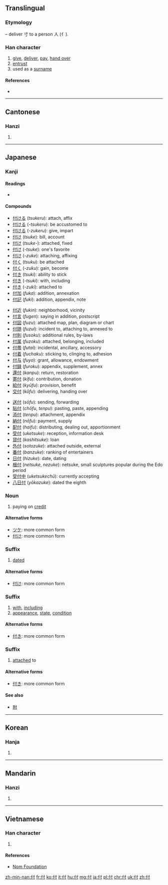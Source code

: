 {{also|代}}

==Translingual==
===Etymology===
{{Han compound|人|alt1=亻|t1=person|寸|t2=hand|ls=ic}} – deliver 寸 to a person 人 (亻).

===Han character===
{{Han char|rn=9|rad=人|as=03|sn=5|four=2420<sub>0</sub>|canj=人木戈 (ODI)|ids=⿰[[亻]][[寸]]}}

# [[give]], [[deliver]], [[pay]], [[hand over]]
# [[entrust]]
# used as a [[surname]]

====References====
* {{Han ref|kx=0092.120|dkj=00373|dj=0196.020|hdz=10112.050|uh=4ED8|ud=20184|bh=A549|bd=42313}}

----

==Cantonese==

===Hanzi===
{{yue-hanzi|jyut=|y=fu6}}

# {{defn|lang=yue|sort=人03}}

----

==Japanese==

===Kanji===
{{ja-kanji|grade=4|rs=人03}}

====Readings====
* {{ja-readings|on=[[ふ]] (''fu'')|kun=[[つける]] ([[付ける]], ''tsukeru''), -[[つける]] ([[付ける]], ''-tsukeru''), -[[づける]] ([[付ける]], ''-dzukeru''), [[つけ]] ([[付け]], ''tsuke''), [[つけ]]- ([[付け]], ''tsuke-''), -[[つけ]] ([[付け]], ''-tsuke''), -[[づけ]] ([[付け]], ''-dzuke''), -[[づけ]] (''-dzuke''), [[つく]] ([[付く]], ''tsuku''), -[[づく]] ([[付く]], ''-dzuku''), [[つき]] ([[付き]], ''tsuki''), -[[つき]] ([[付き]], ''-tsuki''), -[[つき]] (''-tsuki''), -[[づき]] ([[付き]], ''-dzuki''), -[[づき]] (''-dzuki'')|nanori=[[つけ]] (''tsuke'')}}

====Compounds====
{{top3}}
* [[付ける]] (''tsukeru''): attach, affix
* [[付ける]] (''-tsukeru''): be accustomed to
* [[付ける]] (''-zukeru''): give, impart
* [[付け]] (''tsuke''): bill, account
* [[付け]] (''tsuke-''): attached, fixed
* [[付け]] (''-tsuke''): one's favorite
* [[付け]] (''-zuke''): attaching, affixing
* [[付く]] (''tsuku''): be attached
* [[付く]] (''-zuku''): gain, become
* [[付き]] (''tsuki''): ability to stick
* [[付き]] (''-tsuki''): with, including
* [[付き]] (''-zuki''): attached to
* [[付加]] (''fuka''): addition, annexation
* [[付記]] (''fuki''): addition, appendix, note
{{mid3}}
* [[付近]] (''fukin''): neighborhood, vicinity
* [[付言]] (''fugen''): saying in addition, postscript
* [[付図]] (''fuzu''): attached map, plan, diagram or chart
* [[付随]] (''fuzui''): incident to, attaching to, annexed to
* [[付則]] (''fusoku''): additional rules, by-laws
* [[付属]] (''fuzoku''): attached, belonging, included
* [[付帯]] (''futai''): incidental, ancillary, accessory
* [[付着]] (''fuchaku''): sticking to, clinging to, adhesion
* [[付与]] (''fuyo''): grant, allowance, endowment
* [[付録]] (''furoku''): appendix, supplement, annex
* [[還付]] (''kanpu''): return, restoration
* [[寄付]] (''kifu''): contribution, donation
* [[給付]] (''kyūfu''): provision, benefit
* [[交付]] (''kōfu''): delivering, handing over
{{mid3}}
* [[送付]] (''sōfu''): sending, forwarding
* [[貼付]] (''chōfu'', ''tenpu''): pasting, paste, appending
* [[添付]] (''tenpu''): attachment, appendix
* [[納付]] (''nōfu''): payment, supply
* [[配付]] (''haifu''): distributing, dealing out, apportionment
* [[受付]] (''uketsuke''): reception, information desk
* [[貸付]] (''kashitsuke''): loan
* [[外付]] (''sotozuke''): attached outside, external
* [[番付]] (''banzuke''): ranking of entertainers
* [[日付]] (''hizuke''): date, dating
* [[根付]] (''netsuke'', ''nezuke''): netsuke, small sculptures popular during the Edo period
* [[受付中]] (''uketsukechū''): currently accepting
* [[八日付]] (''yōkazuke''): dated the eighth
{{bottom}}

===Noun===
{{ja-noun|つけ}}

# paying on [[credit]]

====Alternative forms====
* [[ツケ]]: more common form
* [[付け]]: more common form

===Suffix===
{{ja-pos|づけ|suffix}}

# [[dated]]

====Alternative forms====
* [[付け]]: more common form

===Suffix===
{{ja-pos|つき|suffix}}

# [[with]], [[including]]
# [[appearance]], [[state]], [[condition]]

====Alternative forms====
* [[付き]]: more common form

===Suffix===
{{ja-pos|づき|suffix}}

# [[attached]] to

====Alternative forms====

* [[付き]]: more common form

====See also====
* [[附]]
----

==Korean==

===Hanja===
{{ko-hanja|hangeul=부|rv=bu|mr=pu}}

# {{defn|lang=ko|sort=人03}}

----

==Mandarin==

===Hanzi===
{{cmn-hanzi|pin=[[fù]] ([[fu4]]), [[tòng]] ([[tong4]])|wg=fu<sup>4</sup>, t'ung<sup>4</sup>}}

# {{defn|lang=cmn|sort=人03}}

----

==Vietnamese==

===Han character===
{{vi-hantu|[[phó]], [[phú]], [[pho]]|rs=人03}}

# {{defn|lang=vi|sort=人03}}

====References====
*[http://nomfoundation.org/common/nom_details.php?codepoint=4ed8 Nom Foundation]

[[zh-min-nan:付]]
[[fr:付]]
[[ko:付]]
[[it:付]]
[[hu:付]]
[[mg:付]]
[[ja:付]]
[[pl:付]]
[[chr:付]]
[[uk:付]]
[[zh:付]]